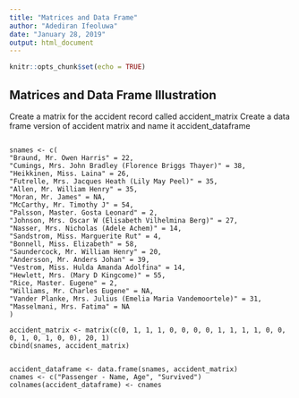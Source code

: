 ```yaml
---
title: "Matrices and Data Frame"
author: "Adediran Ifeoluwa"
date: "January 28, 2019"
output: html_document
---
```


```r
knitr::opts_chunk$set(echo = TRUE) 
```

## Matrices and Data Frame Illustration
Create a matrix for the accident record called accident_matrix
Create a data frame version of accident matrix and name it accident_dataframe

``` 

snames <- c(
"Braund, Mr. Owen Harris" = 22,
"Cumings, Mrs. John Bradley (Florence Briggs Thayer)" = 38,
"Heikkinen, Miss. Laina" = 26,
"Futrelle, Mrs. Jacques Heath (Lily May Peel)" = 35,
"Allen, Mr. William Henry" = 35,
"Moran, Mr. James" = NA,
"McCarthy, Mr. Timothy J" = 54,
"Palsson, Master. Gosta Leonard" = 2,
"Johnson, Mrs. Oscar W (Elisabeth Vilhelmina Berg)" = 27,
"Nasser, Mrs. Nicholas (Adele Achem)" = 14,
"Sandstrom, Miss. Marguerite Rut" = 4,
"Bonnell, Miss. Elizabeth" = 58,
"Saundercock, Mr. William Henry" = 20,
"Andersson, Mr. Anders Johan" = 39,
"Vestrom, Miss. Hulda Amanda Adolfina" = 14,
"Hewlett, Mrs. (Mary D Kingcome)" = 55,
"Rice, Master. Eugene" = 2,
"Williams, Mr. Charles Eugene" = NA,
"Vander Planke, Mrs. Julius (Emelia Maria Vandemoortele)" = 31,
"Masselmani, Mrs. Fatima" = NA
)

accident_matrix <- matrix(c(0, 1, 1, 1, 0, 0, 0, 0, 1, 1, 1, 1, 0, 0, 0, 1, 0, 1, 0, 0), 20, 1)
cbind(snames, accident_matrix)


accident_dataframe <- data.frame(snames, accident_matrix)
cnames <- c("Passenger - Name, Age", "Survived")
colnames(accident_dataframe) <- cnames


```
